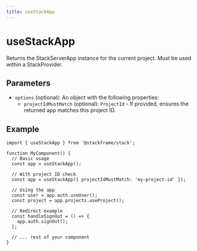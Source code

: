 ```yaml
---
title: useStackApp
---
```


# useStackApp

Returns the StackServerApp instance for the current project. Must be used within a StackProvider.

## Parameters

- `options` (optional): An object with the following properties:
  - `projectIdMustMatch` (optional): `ProjectId` - If provided, ensures the returned app matches this project ID.

## Example

```tsx
import { useStackApp } from '@stackframe/stack';

function MyComponent() {
  // Basic usage
  const app = useStackApp();

  // With project ID check
  const app = useStackApp({ projectIdMustMatch: 'my-project-id' });

  // Using the app
  const user = app.auth.useUser();
  const project = app.projects.useProject();

  // Redirect example
  const handleSignOut = () => {
    app.auth.signOut();
  };

  // ... rest of your component
}
```